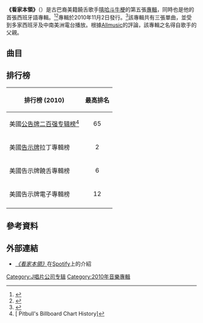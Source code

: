 {{Infobox album
| name       = 《看家本領》
| type       = [[專輯|專輯]]
| artist     = [[嘻哈斗牛梗|嘻哈斗牛梗]]
| cover      = <!-- 檔案不存在 Pitbull Armando Official Album Cover.jpg ，可從英文維基百科取得 -->
<!-- 未知參數 | background = Color -->
| released   = 2010年11月2日
| recorded   = 2009年10月
| genre      = [[嘻哈音樂|嘻哈]]
| length     = 45:36
| label      = Mr. 305 Inc.<br>索尼拉丁
| producer   = [[嘻哈斗牛梗|嘻哈斗牛梗]] <small>（[[執行製作人|執行製作人]]）</small>, [[DJ_Buddha|DJ Buddha]] <small>（[[執行製作人|執行製作人]]）</small>, Robert Fernandez <small>（[[執行製作人|執行製作人]]）</small>,
<!-- 未知參數 | sales      = My Cat sold 100,000 albums in its first week of sales. -->
| prev_title = [[嘻哈狂潮|嘻哈狂潮]]
| prev_year  = 2009
| next_title = [[舞池星球|舞池星球]]
| next_year  = 2011
| misc       = {{單曲
  | name          = Armando
  | type          = studio
  | single1     = [[Watagatapitusberry|Watagatapitusberry]]
  | single1date = 2010年3月9日<ref>{{cite web |url=https://itunes.apple.com/us/album/watagatapitusberry-remix-feat/id358802083 |title=Watagatapitusberry (Remix) <nowiki>[feat. Lil Jon, Sensato, Black Point & El Cata] - Single by Pitbull</nowiki> |publisher=Itunes.apple.com |date=2010-03-16 |accessdate=2010-12-07 |archive-date=2018-04-10 |archive-url=https://web.archive.org/web/20180410073627/https://itunes.apple.com/us/album/watagatapitusberry-remix-feat/id358802083 |dead-url=no }}</ref>
  | single2     = [[Maldito_Alcohol|Maldito Alcohol]]
  | single2date = 2010年5月11日
  | single3     = [[Bon,_Bon|Bon, Bon]]
  | single3date = 2010年10月25日<ref>{{cite web|url=http://www.amazon.com/dp/B0047VIGL8 |title=Bon, Bon: Pitbull: MP3 Downloads |publisher=Amazon.com |date= |accessdate=2010-12-07}}</ref>
  | single4     = [[Tu_Cuerpo|Tu Cuerpo]]
  | single4date = 2011年2月15日<ref>{{cite web |url=https://itunes.apple.com/us/album/tu-cuerpo-feat.-jencarlos/id418802923?l=es |title=Tu Cuerpo (feat. Jencarlos) - Single |publisher=itunes.apple |date=2011-02-15 |accessdate=2011-08-08 |archive-date=2018-04-10 |archive-url=https://web.archive.org/web/20180410073652/https://itunes.apple.com/us/album/tu-cuerpo-feat.-jencarlos/id418802923?l=es |dead-url=no }}</ref>
  }}
}}
'''《看家本領》'''（{{lang-es|Armando}}）是古巴裔美籍饒舌歌手[[嘻哈斗牛梗|嘻哈斗牛梗]]的第五張[[音樂專輯|專輯]]，同時也是他的首張西班牙語專輯。<ref>{{cite web |url=http://www.sonymusic.com.ar/DetNoticia.asp?Gac_Cod=10108 |title=Sony Music Cono Sur |publisher=Sonymusic.com.ar |date= |accessdate=2010-12-07 |deadurl=yes |archiveurl=https://www.webcitation.org/69ZPqabLr?url=http://www.sonymusic.com.ar/DetNoticia.asp?Gac_Cod=10108 |archivedate=2012-07-31 }}</ref><ref>{{cite web|url=http://www.informador.com.mx/entretenimiento/2010/179968/6/pitbull-prepara-el-lanzamiento-del-disco-en-espanol-armando.htm |title=Pitbull prepara el lanzamiento del disco en español ''Armando'' :: El Informador |publisher=Informador.com.mx |date= |accessdate=2010-12-07| archiveurl= https://web.archive.org/web/20101101201806/http://www.informador.com.mx/entretenimiento/2010/179968/6/pitbull-prepara-el-lanzamiento-del-disco-en-espanol-armando.htm| archivedate= 1 November 2010 <!--DASHBot-->| deadurl= no}}</ref>專輯於2010年11月2日發行。<ref>{{cite web |url=http://www.amazon.com/dp/B003E9SD76/ |title=Armando: Pitbull: Music |publisher=Amazon.com |date= |accessdate=2010-12-07 |archive-date=2012-07-31 |archive-url=https://www.webcitation.org/69ZPsi8uk?url=http://www.amazon.com/Armando-Pitbull/dp/B003E9SD76 |dead-url=no }}</ref>該專輯共有三張單曲，並受到多家西班牙及中南美洲電台播放。根據[[Allmusic|Allmusic]]的評論，該專輯之名得自歌手的父親。

==曲目==
{{Track listing
| headline    = 標準版<ref>{{cite web|url=https://itunes.apple.com/us/album/armando/id397363997|title=Armando on iTunes|publisher=itunes.apple.com|access-date=2014-07-06|archive-date=2016-09-09|archive-url=https://web.archive.org/web/20160909123347/https://itunes.apple.com/us/album/armando/id397363997|dead-url=no}}</ref>
|extra_column = 製作人
|title1 = Armando
|note1 = Intro) (The Agents featuring Papayo
|extra1 = [[The_Agents|The Agents]]
|length1 = 0:43
|title2 = [[Maldito_Alcohol|Maldito Alcohol]]
|note2 = Pitbull vs. [[Afrojack|Afrojack]]
|extra2 = [[Afrojack|Afrojack]], [[DJ_Buddha|DJ Buddha]]
|length2 = 3:21
|title3 = Esta Noche
|note3 = [[DJ_Antoine|DJ Antoine]] vs. Mad Mark and Clubzound Mix
|extra3 = [[DJ_Antoine|DJ Antoine]], Mad Mark, Clubzound
|length3 = 3:02
|title4 = Mujeres
|extra4 = [[Marc_Kinchen|Marc Kinchen]]
|length4 = 3:06
|title5 = [[Bon,_Bon|Bon, Bon]]
|note5 = 
|extra5 = [[Yolanda_Be_Cool|Yolanda Be Cool]] & [[DCUP|DCUP]], DJ Alvaro
|length5 = 3:35
|title6 = Guantanamera (She's Hot)
|extra6 = [[DJ_Buddha|DJ Buddha]], [[Marc_Kinchen|Marc Kinchen]]
|length6 = 3:25
|title7 = [[Tu_Cuerpo|Tu Cuerpo]]
|note7 = featuring [[Jencarlos_Canela|Jencarlos]]
|extra7 = Jencarlos, David "D-Minor" Miranda
|length7 = 4:04
|title8 = [[Vida_23|Vida 23]]
|note8 = featuring [[Nayer|Nayer]]
|extra8 = DJ Snake, [[Clinton_Sparks|Clinton Sparks]]
|length8 = 3:20
|title9 = Amorosa
|note9 = featuring Papayo and MC Marcinho
|extra9 = [[Marc_Kinchen|Marc Kinchen]], [[DJ_Laz|DJ Laz]]
|length9 = 3:32
|title10 = [[Watagatapitusberry|Watagatapitusberry]] (Remix)
|note10 = featuring [[Sensato_del_Patio|Sensato del Patio]], Black Point, [[Lil_Jon|Lil Jon]] and [[El_Cata|El Cata]]
|extra10 = DJ Class
|length10 = 3:41
|title11 = Orgullo
|note11 = 
|extra11 = Rocco Valdes
|length11 = 3:17
|title12 = Preguntale
|extra12 = DropDeadBeats, Eddy Garcia
|length12 = 3:05
|total_length = 38:11
}}
{{Track listing
| collapsed       =
| headline        = 豪華版<ref>{{cite web|url=https://itunes.apple.com/us/album/armando-deluxe-version/id397500842|title=Armando (Deluxe Version) on iTunes|publisher=itunes.apple.com|access-date=2014-07-06|archive-date=2016-08-12|archive-url=https://web.archive.org/web/20160812023441/https://itunes.apple.com/us/album/armando-deluxe-version/id397500842|dead-url=no}}</ref>
| extra_column    = 製作人
| title13 = Yo Quiero (Mi Alma Se Muere Remix)
| note13 = featuring Fuego and Omega
| extra13 =
| length13 = 4:04
| title14 = Blanco (Spanish Remix)
| extra14 =
| note14 = featuring [[Pharrell|Pharrell]]
| length14 = 3:21
|total_length = 45:36
}}

==排行榜==
{|class="wikitable sortable"
!排行榜 (2010)
!最高排名
|-
|美國[[公告牌二百强专辑榜|公告牌二百强专辑榜]]<ref>[{{BillboardURLbyName|artist=pitbull|chart=Latin Albums}} Pitbull's Billboard Chart History]</ref> 
|align="center"|65
|-
|美國[[告示牌_(雜誌)|告示牌]]拉丁專輯榜
|align="center"|2
|-
|美國告示牌饒舌專輯榜
|align="center"|6
|-
|美國告示牌電子專輯榜
|align="center"|12
|-
|}

==參考資料==
{{Reflist}}

==外部連結==
*''[https://play.spotify.com/album/6gDS2GqnfUDKDls11aNDDy 《看家本領》]''在[[Spotify|Spotify]]上的介紹

{{DEFAULTSORT:Armando (Album)}}
[[Category:J唱片公司专辑|Category:J唱片公司专辑]]
[[Category:2010年音樂專輯|Category:2010年音樂專輯]]
